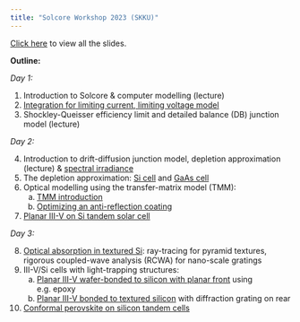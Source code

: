 ```yaml
---
title: "Solcore Workshop 2023 (SKKU)"
---
```


[Click here](Workshop_all_slides.pdf) to view all the slides.

**Outline:**

*Day 1:*

1. Introduction to Solcore & computer modelling (lecture)
2. [Integration for limiting current, limiting voltage model](notebooks/2-Efficiency_limits.ipynb)
3. Shockley-Queisser efficiency limit and detailed balance (DB) junction model (lecture)

*Day 2:*

4. Introduction to drift-diffusion junction model,
   depletion approximation (lecture) &
  [spectral irradiance](notebooks/4-Spectral2.ipynb)
5. The depletion approximation: [Si cell](notebooks/5a-simple_Si_cell.ipynb) and
   [GaAs cell](notebooks/5b-simple_GaAs_cell.ipynb)
6. Optical modelling using the transfer-matrix model (TMM):
   a. [TMM introduction](notebooks/6a-TMM_introduction.ipynb)
   b. [Optimizing an anti-reflection coating](notebooks/6b-arc_optimization.ipynb)
7. [Planar III-V on Si tandem solar cell](notebooks/7-InGaP_Si_planar.ipynb)

*Day 3:*

8. [Optical absorption in textured Si](notebooks/8-grating_pyramids_OPTOS.ipynb):
  ray-tracing for pyramid textures,
  rigorous coupled-wave analysis (RCWA) for nano-scale gratings
9. III-V/Si cells with light-trapping structures:
   a. [Planar III-V wafer-bonded to silicon with planar front](notebooks/9a-GaInP_GaAs_Si_grating.ipynb)
      using e.g. epoxy
   b. [Planar III-V bonded to textured silicon](notebooks/9b-GaInP_GaAs_Si_pyramids.ipynb) with
      diffraction grating on rear
10. [Conformal perovskite on silicon tandem cells](notebooks/10-perovskite_Si_rt.ipynb)
